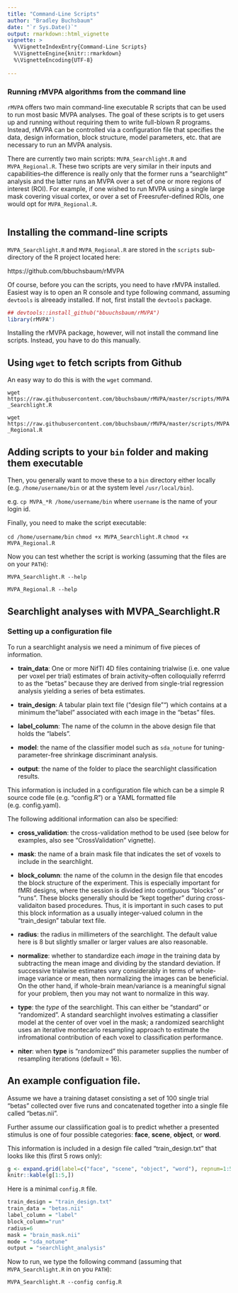 ```yaml
---
title: "Command-Line Scripts"
author: "Bradley Buchsbaum"
date: "`r Sys.Date()`"
output: rmarkdown::html_vignette
vignette: >
  %\VignetteIndexEntry{Command-Line Scripts}
  %\VignetteEngine{knitr::rmarkdown}
  %\VignetteEncoding{UTF-8}
  
---
```



### Running rMVPA algorithms from the command line

`rMVPA` offers two main command-line executable R scripts that can be used to run most basic MVPA analyses. The goal of these scripts is to get users up and running without requiring them to write full-blown R programs. Instead, rMVPA can be controlled via a configuration file that specifies the data, design information, block structure, model parameters, etc. that are necessary to run an MVPA analysis.

There are currently two main scripts: `MVPA_Searchlight.R` and `MVPA_Regional.R`. These two scripts are very similar in their inputs and capabilities--the difference is really only that the former runs a "searchlight" analysis and the latter runs an MVPA over a set of one or more regions of interest (ROI). For example, if one wished to run MVPA using a single large mask covering visual cortex, or over a set of Freesrufer-defined ROIs, one would opt for `MVPA_Regional.R`.

```r

```
## Installing the command-line scripts

`MVPA_Searchlight.R` and `MVPA_Regional.R` are stored in the `scripts` sub-directory of the R project located here:

https://github.com/bbuchsbaum/rMVPA

Of course, before you can the scripts, you need to have rMVPA installed. Easiest way is to open an R console and type following command, assuming `devtools` is alreeady installed. If not, first install the `devtools` package.

```r
## devtools::install_github("bbuuchsbaum/rMVPA")
library(rMVPA")

```



Installing the rMVPA package, however, will not install the command line scripts. Instead, you have to do this manually.

## Using `wget` to fetch scripts from Github

An easy way to do this is with the `wget` command. 

`wget https://raw.githubusercontent.com/bbuchsbaum/rMVPA/master/scripts/MVPA_Searchlight.R`

`wget https://raw.githubusercontent.com/bbuchsbaum/rMVPA/master/scripts/MVPA_Regional.R`

## Adding scripts to your `bin` folder and making them executable

Then, you generally want to move these to a `bin` directory either locally (e.g. `/home/username/bin` or at the system level `/usr/local/bin`).

e.g. `cp MVPA_*R /home/username/bin` where `username` is the name of your login id.


Finally, you need to make the script executable: 

`cd /home/username/bin`
`chmod +x MVPA_Searchlight.R`
`chmod +x MVPA_Regional.R`

Now you can test whether the script is working (assuming that the files are on your `PATH`):

`MVPA_Searchlight.R --help`

`MVPA_Regional.R --help`


## Searchlight analyses with MVPA_Searchlight.R

### Setting up a configuration file

To run a searchlight analysis we need a minimum of five pieces of information. 

* **train_data**: One or more NifTI 4D files containing trialwise (i.e. one value per voxel per trial) estimates of brain activity--often colloquially referrrd to as the "betas" because they are derived from single-trial regression analysis yielding a series of beta estimates.

* **train_design**: A tabular plain text file ("design file"") which contains at a minimum the "label" associated with each image in the "betas" files. 

* **label_column**: The name of the column in the above design file that holds the "labels".

* **model**: the name of the classifier model such as `sda_notune` for tuning-parameter-free shrinkage discriminant analysis.

* **output**: the name of the folder to place the searchlight classification results.

This information is included in a configuration file which can be a simple R source code file (e.g. "config.R") or a YAML formatted file (e.g. config.yaml). 

The following additional information can also be specified:

* **cross_validation**: the cross-validation method to be used (see below for examples, also see "CrossValidation" vignette).

* **mask**: the name of a brain mask file that indicates the set of voxels to include in the searchlight.

* **block_column**: the name of the column in the design file that encodes the block structure of the experiment. This is especially important for fMRI designs, where the session is divided into contiguous "blocks" or "runs". These blocks generally should be "kept together" during cross-validaiton based procedures. Thus, it is important in such cases to put this block information as a usually integer-valued column in the "train_design" tabular text file.

* **radius**: the radius in millimeters of the searchlight. The default value here is 8 but slightly smaller or larger values are also reasonable.

* **normalize**: whether to standardize each *image* in the training data by subtracting the mean image and dividing by the standard deviation. If successive trialwise estimates vary considerably in terms of whole-image variance or mean, then normalizing the images can be beneficial. On the other hand, if whole-brain mean/variance is a meaningful signal for your problem, then you may not want to normalize in this way.

* **type**: the *type* of the searchlight. This can either be "standard" or "randomized". A standard searchlight involves estimating a classifier model at the center of over voel in the mask; a randomized searchlight uses an iterative montecarlo resampling approach to estimate the infromational contribution of each voxel to classification performance.

* **niter**: when **type** is "randomized" this parameter supplies the number of resampling iterations (default = 16).


## An example configuation file.

Assume we have a training dataset consisting a set of 100 single trial "betas" collected over five runs and concatenated together into a single file called "betas.nii".

Further assume our classiification goal is to predict whether a presented stimulus is one of four possible categories: **face**, **scene**, **object**, or **word**.

This information is included in a design file called "train_design.txt" that looks like this (first 5 rows only):

```r

g <- expand.grid(label=c("face", "scene", "object", "word"), repnum=1:5, run=1:5)
knitr::kable(g[1:5,])

```


Here is a minimal `config.R` file.

```r

train_design = "train_design.txt"
train_data = "betas.nii"
label_column = "label"
block_column="run"
radius=6
mask = "brain_mask.nii"
mode = "sda_notune"
output = "searchlight_analysis"

```

Now to run, we type the following command (assuming that `MVPA_Searchlight.R` in on you `PATH`):

`MVPA_Searchlight.R --config config.R`















